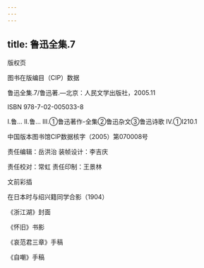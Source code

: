 ```yaml
---
---
---
```

title: 鲁迅全集.7
---




版权页


图书在版编目（CIP）数据

鲁迅全集.7/鲁迅著.—北京：人民文学出版社，2005.11

ISBN 978-7-02-005033-8

Ⅰ.鲁… Ⅱ.鲁… Ⅲ.①鲁迅著作-全集②鲁迅杂文③鲁迅诗歌 Ⅳ.①I210.1

中国版本图书馆CIP数据核字（2005）第070008号

责任编辑：岳洪治 装帧设计：李吉庆

责任校对：常虹 责任印制：王景林





文前彩插




在日本时与绍兴籍同学合影（1904）



《浙江湖》封面



《怀旧》书影



《哀范君三章》手稿



《自嘲》手稿